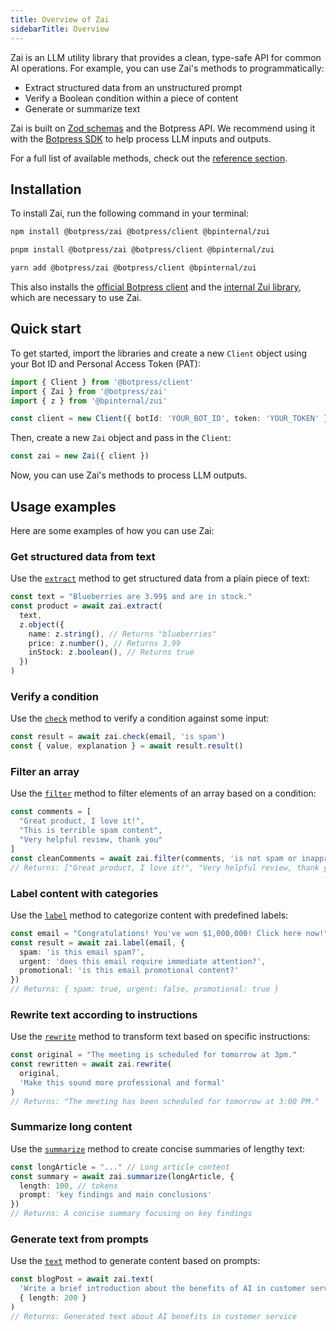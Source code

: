 ```yaml
---
title: Overview of Zai
sidebarTitle: Overview
---
```


Zai is an LLM utility library that provides a clean, type-safe API for common AI operations. For example, you can use Zai's methods to programmatically:

- Extract structured data from an unstructured prompt
- Verify a Boolean condition within a piece of content
- Generate or summarize text

Zai is built on [Zod schemas](https://zod.dev/) and the Botpress API. We recommend using it with the [Botpress SDK](/for-developers/sdk/overview) to help process LLM inputs and outputs.

<Note>

  For a full list of available methods, check out the [reference section](/for-developers/packages/zai/reference).

</Note>

## Installation

To install Zai, run the following command in your terminal:

<CodeGroup>

```bash npm
npm install @botpress/zai @botpress/client @bpinternal/zui
```

```bash pnpm
pnpm install @botpress/zai @botpress/client @bpinternal/zui
```

```bash yarn
yarn add @botpress/zai @botpress/client @bpinternal/zui
```

</CodeGroup>

This also installs the [official Botpress client](https://www.npmjs.com/package/@botpress/client) and the [internal Zui library](https://www.npmjs.com/package/@bpinternal/zui), which are necessary to use Zai.

## Quick start

To get started, import the libraries and create a new `Client` object using your Bot ID and Personal Access Token (PAT):

```ts
import { Client } from '@botpress/client'
import { Zai } from '@botpress/zai'
import { z } from '@bpinternal/zui'

const client = new Client({ botId: 'YOUR_BOT_ID', token: 'YOUR_TOKEN' })
```

Then, create a new `Zai` object and pass in the `Client`:

```ts
const zai = new Zai({ client })
```

Now, you can use Zai's methods to process LLM outputs.

## Usage examples

Here are some examples of how you can use Zai:

### Get structured data from text

Use the [`extract`](/for-developers/packages/zai/reference#extract) method to get structured data from a plain piece of text:

```ts
const text = "Blueberries are 3.99$ and are in stock."
const product = await zai.extract(
  text,
  z.object({
    name: z.string(), // Returns "blueberries"
    price: z.number(), // Returns 3.99
    inStock: z.boolean(), // Returns true
  })
)
```

### Verify a condition

Use the [`check`](/for-developers/packages/zai/reference#check) method to verify a condition against some input:

```ts
const result = await zai.check(email, 'is spam')
const { value, explanation } = await result.result()
```

### Filter an array

Use the [`filter`](/for-developers/packages/zai/reference#filter) method to filter elements of an array based on a condition:

```ts
const comments = [
  "Great product, I love it!",
  "This is terrible spam content",
  "Very helpful review, thank you"
]
const cleanComments = await zai.filter(comments, 'is not spam or inappropriate')
// Returns: ["Great product, I love it!", "Very helpful review, thank you"]
```

### Label content with categories

Use the [`label`](/for-developers/packages/zai/reference#label) method to categorize content with predefined labels:

```ts
const email = "Congratulations! You've won $1,000,000! Click here now!"
const result = await zai.label(email, {
  spam: 'is this email spam?',
  urgent: 'does this email require immediate attention?',
  promotional: 'is this email promotional content?'
})
// Returns: { spam: true, urgent: false, promotional: true }
```

### Rewrite text according to instructions

Use the [`rewrite`](/for-developers/packages/zai/reference#rewrite) method to transform text based on specific instructions:

```ts
const original = "The meeting is scheduled for tomorrow at 3pm."
const rewritten = await zai.rewrite(
  original,
  'Make this sound more professional and formal'
)
// Returns: "The meeting has been scheduled for tomorrow at 3:00 PM."
```

### Summarize long content

Use the [`summarize`](/for-developers/packages/zai/reference#summarize) method to create concise summaries of lengthy text:

```ts
const longArticle = "..." // Long article content
const summary = await zai.summarize(longArticle, {
  length: 100, // tokens
  prompt: 'key findings and main conclusions'
})
// Returns: A concise summary focusing on key findings
```

### Generate text from prompts

Use the [`text`](/for-developers/packages/zai/reference#text) method to generate content based on prompts:

```ts
const blogPost = await zai.text(
  'Write a brief introduction about the benefits of AI in customer service',
  { length: 200 }
)
// Returns: Generated text about AI benefits in customer service
```

